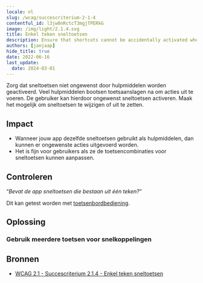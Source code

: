 ```yaml
---
locale: nl
slug: /wcag/succescriterium-2-1-4
contentful_id: l3jw0nRctcT3mgjTPERkG
image: /img/light/2.1.4.svg
title: Enkel teken sneltoetsen
description: Ensure that shortcuts cannot be accidentally activated when using assistive technologies.
authors: [janjaap]
hide_title: true
date: 2022-06-16
last_update:
  date: 2024-03-01
---
```


<Hero
  title="Enkel teken sneltoetsen"
  imageSrc="/img/light/2.1.4.svg"
  alt="WCAG 2.1.4 - Logo"
  prefix="Succescriterium 2.1.4"
  suffix="Niveau A"
/>

Zorg dat sneltoetsen niet ongewenst door hulpmiddelen worden geactiveerd. Veel hulpmiddelen bootsen toetsaanslagen na om acties uit te voeren. De gebruiker kan hierdoor ongewenst sneltoetsen activeren. Maak het mogelijk om sneltoetsen te wijzigen of uit te zetten.

## Impact

- Wanneer jouw app dezelfde sneltoetsen gebruikt als hulpmiddelen, dan kunnen er ongewenste acties uitgevoerd worden.
- Het is fijn voor gebruikers als ze de toetsencombinaties voor sneltoetsen kunnen aanpassen.

## Controleren

“*Bevat de app sneltoetsen die bestaan uit één teken?*“

Dit kan getest worden met [toetsenbordbediening](/nl/stats/toetsenbordbediening).

## Oplossing

### Gebruik meerdere toetsen voor snelkoppelingen

<CodeSample id="keyboard-shortcuts" locale="nl"/>

## Bronnen

- [WCAG 2.1 - Succescriterium 2.1.4 - Enkel teken sneltoetsen](https://www.w3.org/Translations/WCAG21-nl/#enkel-teken-sneltoetsen)
